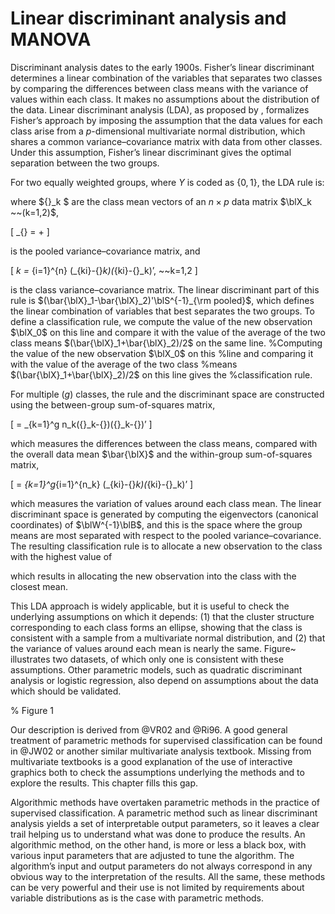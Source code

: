 # Linear discriminant analysis and MANOVA

Discriminant analysis dates to the early 1900s. Fisher's linear
discriminant \cite{Fi36} determines a linear combination of the
variables that separates two classes by comparing the differences
between class means with the variance of values within each class. It
makes no assumptions about the distribution of the data. Linear
discriminant analysis (LDA), as proposed by \citeasnoun{Rao48},
formalizes Fisher's approach by imposing the assumption that the data
values for each class arise from a $p$-dimensional multivariate normal
distribution, which shares a common variance--covariance matrix with data
from other classes. Under this assumption, Fisher's linear
discriminant gives the optimal separation between the two groups.

For two equally weighted groups, where $Y$ is coded as $\{0, 1\}$, the LDA rule is:

\begin{quote}
{\em Allocate a new observation $\blX_0$ to group 1 if}

\[
(\bar{\blX}_1-\bar{\blX}_2)'\blS^{-1}_{\rm pooled}\blX_0 \geq 
  \frac{1}{2}(\bar{\blX}_1-\bar{\blX}_2)'\blS^{-1}_{\rm pooled}
  (\bar{\blX}_1+\bar{\blX}_2) 
\]

{\em else allocate it to group 2, }
\end{quote}

\noindent where $\bar{\blX}_k $ are the class mean vectors of an 
$n\times p$ data matrix $\blX_k ~~(k=1,2)$, 

\[
\blS_{\rm pooled} = \frac{(n_1-1)
\blS_1}{(n_1-1)+(n_2-1)} + \frac{(n_2-1) \blS_2}{(n_1-1)+(n_2-1)}
\]

\noindent is the pooled variance--covariance matrix, and

\[ 
\blS_k = \frac{1}{n-1}\sum_{i=1}^{n}
(\blX_{ki}-\bar{\blX}_k)(\blX_{ki}-\bar{\blX}_k)', ~~k=1,2
\]

\noindent is the class variance--covariance matrix. The linear
discriminant part of this rule is
$(\bar{\blX}_1-\bar{\blX}_2)'\blS^{-1}_{\rm pooled}$, which defines
the linear combination of variables that best separates the two
groups.  To define a classification rule, we compute the value of the
new observation $\blX_0$ on this line and compare it with the value of
the average of the two class means $(\bar{\blX}_1+\bar{\blX}_2)/2$ on
the same line.
%Computing the value of the new observation $\blX_0$ on this
%line and comparing it with the value of the average of the two class
%means $(\bar{\blX}_1+\bar{\blX}_2)/2$ on this line gives the
%classification rule.

For multiple $(g)$ classes, the rule and the discriminant space are
constructed using the between-group sum-of-squares matrix,

\[
\blB =
\sum_{k=1}^g n_k(\bar{\blX}_k-\bar{\blX})(\bar{\blX}_k-\bar{\blX})' 
\]

\noindent which measures the differences between the class means, 
compared with the overall data mean $\bar{\blX}$ and the within-group
sum-of-squares matrix,

\[
\blW =
\sum_{k=1}^g\sum_{i=1}^{n_k}
(\blX_{ki}-\bar{\blX}_k)(\blX_{ki}-\bar{\blX}_k)'
\]

\noindent which measures the variation of values around each class mean.
The linear discriminant space is generated by computing the
eigenvectors (canonical coordinates) of $\blW^{-1}\blB$, and this is
the space where the group means are most separated with respect to the
pooled variance--covariance. The resulting classification rule is to
allocate a new observation to the class with the highest value of

\begin{eqnarray}
\bar{\blX}_k'\blS^{-1}_{\rm pooled}\blX_0 - 
\frac{1}{2}\bar{\blX}_k'\blS^{-1}_{\rm pooled}\bar{\blX}_k ~~~k=1,...,g \label{lda-rule}
\end{eqnarray}

\noindent which results in allocating the new observation into the
class with the closest mean.

This LDA approach is widely applicable, but it is useful
to check the underlying assumptions on which it depends: (1)
that the cluster structure corresponding to each class forms an
ellipse, showing that the class is consistent with a sample from a
multivariate normal distribution, and (2) that the variance of values
around each mean is nearly the same. Figure~\ref{lda-assumptions}
illustrates two datasets, of which only one is consistent with these
assumptions. Other parametric models, such as quadratic discriminant
analysis or logistic regression, also depend on assumptions
about the data which should be validated.  \index{classification
methods!quadratic discriminant analysis (QDA)} \index{classification
methods!logistic regression}

% Figure 1

Our description is derived from @VR02 and
@Ri96. A good general treatment of parametric methods for
supervised classification can be found in @JW02 or another
similar multivariate analysis textbook. Missing from multivariate
textbooks is a good explanation of the use of interactive graphics
both to check the assumptions underlying the methods and to explore
the results. This chapter fills this gap.

Algorithmic methods have overtaken parametric methods in the practice
of supervised classification.  A parametric method such as linear
discriminant analysis yields a set of interpretable output parameters, so
it leaves a clear trail helping us to understand what was done to
produce the results.  An algorithmic method, on the other hand, is
more or less a black box, with various input parameters that are
adjusted to tune the algorithm.  The algorithm's input and output
parameters do not always correspond in any obvious way to the
interpretation of the results.  All the same, these methods can be
very powerful and their use is not limited by requirements about
variable distributions as is the case with parametric methods.
